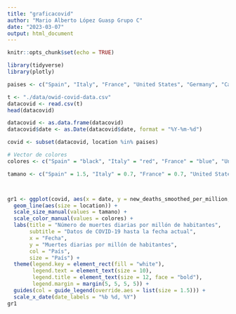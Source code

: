```yaml
---
title: "graficacovid"
author: "Mario Alberto López Guasp Grupo C"
date: "2023-03-07"
output: html_document
---
```


```r
knitr::opts_chunk$set(echo = TRUE)
```

```r
library(tidyverse)
library(plotly)

paises <- c("Spain", "Italy", "France", "United States", "Germany", "Canada", "Japan", "India")

t <- "./data/owid-covid-data.csv"
datacovid <- read.csv(t)
head(datacovid)

datacovid <- as.data.frame(datacovid)
datacovid$date <- as.Date(datacovid$date, format = "%Y-%m-%d")

covid <- subset(datacovid, location %in% paises)

# Vector de colores
colores <- c("Spain" = "black", "Italy" = "red", "France" = "blue", "United States" = "green", "Germany" = "purple", "Canada" = "orange", "Japan" = "grey", "India" = "brown")

tamano <- c("Spain" = 1.5, "Italy" = 0.7, "France" = 0.7, "United States" = 0.7, "Germany" = 0.7, "Canada" = 0.7, "Japan" = 0.7, "India" = 0.7)



gr1 <- ggplot(covid, aes(x = date, y = new_deaths_smoothed_per_million, col= location)) +
  geom_line(aes(size = location)) + 
  scale_size_manual(values = tamano) +
  scale_color_manual(values = colores) +
  labs(title = "Número de muertes diarias por millón de habitantes",
       subtitle = "Datos de COVID-19 hasta la fecha actual",
       x = "Fecha",
       y = "Muertes diarias por millón de habitantes",
       col = "País",
       size = "País") +
  theme(legend.key = element_rect(fill = "white"),
        legend.text = element_text(size = 10),
        legend.title = element_text(size = 12, face = "bold"),
        legend.margin = margin(5, 5, 5, 5)) +
  guides(col = guide_legend(override.aes = list(size = 1.5))) + 
  scale_x_date(date_labels = "%b %d, %Y")
gr1

```
